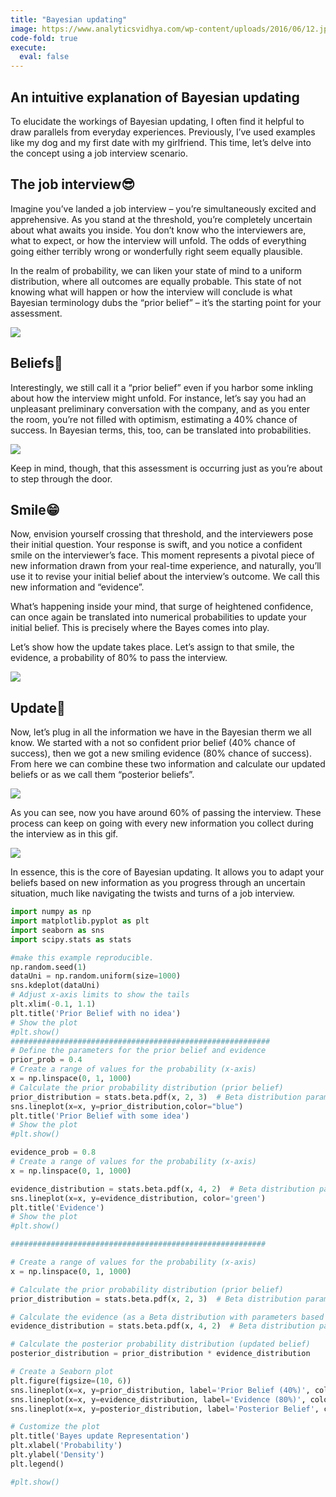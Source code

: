 ```yaml
---
title: "Bayesian updating"
image: https://www.analyticsvidhya.com/wp-content/uploads/2016/06/12.jpg
code-fold: true
execute:
  eval: false
---
```


::: justify
# An intuitive explanation of Bayesian updating

To elucidate the workings of Bayesian updating, I often find it helpful to draw parallels from everyday experiences. Previously, I've used examples like my dog and my first date with my girlfriend. This time, let's delve into the concept using a job interview scenario.

## The job interview😎

Imagine you've landed a job interview -- you're simultaneously excited and apprehensive. As you stand at the threshold, you're completely uncertain about what awaits you inside. You don't know who the interviewers are, what to expect, or how the interview will unfold. The odds of everything going either terribly wrong or wonderfully right seem equally plausible.

In the realm of probability, we can liken your state of mind to a uniform distribution, where all outcomes are equally probable. This state of not knowing what will happen or how the interview will conclude is what Bayesian terminology dubs the "prior belief" -- it's the starting point for your assessment.

![](../gallery/prior1.png){fig-align="center"}

## Beliefs💬

Interestingly, we still call it a "prior belief" even if you harbor some inkling about how the interview might unfold. For instance, let's say you had an unpleasant preliminary conversation with the company, and as you enter the room, you're not filled with optimism, estimating a 40% chance of success. In Bayesian terms, this, too, can be translated into probabilities.

![](../gallery/prior2.png){fig-align="center"}

Keep in mind, though, that this assessment is occurring just as you're about to step through the door.

## Smile😁

Now, envision yourself crossing that threshold, and the interviewers pose their initial question. Your response is swift, and you notice a confident smile on the interviewer's face. This moment represents a pivotal piece of new information drawn from your real-time experience, and naturally, you'll use it to revise your initial belief about the interview's outcome. We call this new information and "evidence".

What's happening inside your mind, that surge of heightened confidence, can once again be translated into numerical probabilities to update your initial belief. This is precisely where the Bayes comes into play.

Let's show how the update takes place. Let's assign to that smile, the evidence, a probability of 80% to pass the interview.

![](../gallery/evidence1.png){fig-align="center"}

## Update🔀

Now, let's plug in all the information we have in the Bayesian therm we all know. We started with a not so confident prior belief (40% chance of success), then we got a new smiling evidence (80% chance of success). From here we can combine these two information and calculate our updated beliefs or as we call them "posterior beliefs".

![](../gallery/update1.png){fig-align="center"}

As you can see, now you have around 60% of passing the interview. These process can keep on going with every new information you collect during the interview as in this gif.

![](../gallery/bayesian_update.gif){fig-align="center"}

In essence, this is the core of Bayesian updating. It allows you to adapt your beliefs based on new information as you progress through an uncertain situation, much like navigating the twists and turns of a job interview.
:::

```python
import numpy as np
import matplotlib.pyplot as plt
import seaborn as sns
import scipy.stats as stats

#make this example reproducible.
np.random.seed(1)
dataUni = np.random.uniform(size=1000)
sns.kdeplot(dataUni)
# Adjust x-axis limits to show the tails
plt.xlim(-0.1, 1.1)
plt.title('Prior Belief with no idea')
# Show the plot
#plt.show()
##########################################################
# Define the parameters for the prior belief and evidence
prior_prob = 0.4
# Create a range of values for the probability (x-axis)
x = np.linspace(0, 1, 1000)
# Calculate the prior probability distribution (prior belief)
prior_distribution = stats.beta.pdf(x, 2, 3)  # Beta distribution parameters (2, 3)
sns.lineplot(x=x, y=prior_distribution,color="blue")
plt.title('Prior Belief with some idea')
# Show the plot
#plt.show()

evidence_prob = 0.8
# Create a range of values for the probability (x-axis)
x = np.linspace(0, 1, 1000)

evidence_distribution = stats.beta.pdf(x, 4, 2)  # Beta distribution parameters (4, 2)
sns.lineplot(x=x, y=evidence_distribution, color='green')
plt.title('Evidence')
# Show the plot
#plt.show()

#########################################################

# Create a range of values for the probability (x-axis)
x = np.linspace(0, 1, 1000)

# Calculate the prior probability distribution (prior belief)
prior_distribution = stats.beta.pdf(x, 2, 3)  # Beta distribution parameters (2, 3)

# Calculate the evidence (as a Beta distribution with parameters based on evidence probability)
evidence_distribution = stats.beta.pdf(x, 4, 2)  # Beta distribution parameters (4, 2)

# Calculate the posterior probability distribution (updated belief)
posterior_distribution = prior_distribution * evidence_distribution

# Create a Seaborn plot
plt.figure(figsize=(10, 6))
sns.lineplot(x=x, y=prior_distribution, label='Prior Belief (40%)', color='blue')
sns.lineplot(x=x, y=evidence_distribution, label='Evidence (80%)', color='green')
sns.lineplot(x=x, y=posterior_distribution, label='Posterior Belief', color='red')

# Customize the plot
plt.title('Bayes update Representation')
plt.xlabel('Probability')
plt.ylabel('Density')
plt.legend()

#plt.show()

```
